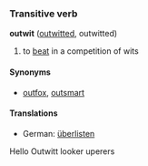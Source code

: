 ===Transitive verb===
'''outwit''' ([[outwitted]], outwitted)

# to [[beat]] in a competition of wits

====Synonyms====
*[[outfox]], [[outsmart]]

====Translations====
*German: [[überlisten]]



Hello Outwitt looker uperers